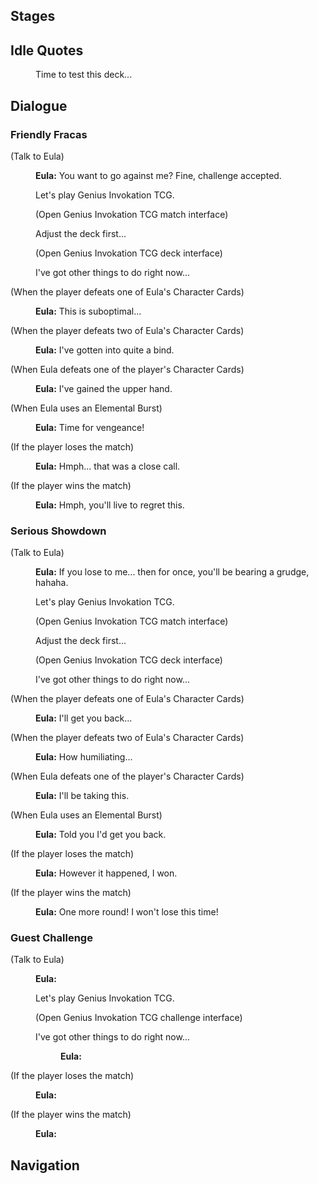 {{Genius Invokation TCG Character Stages Intro}}

==Stages==
{{Genius Invokation TCG Stages/Detailed|Eula}}

==Idle Quotes==
{{Dialogue start}}
:{{DIcon|Idle}} Time to test this deck...
{{Dialogue end}}

==Dialogue==
===Friendly Fracas===
{{Dialogue start}}
;(Talk to Eula)
:{{A|vo card eula invite easy 01.ogg}} '''Eula:''' You want to go against me? Fine, challenge accepted.
:{{DIcon}} Let's play Genius Invokation TCG.
:;(Open Genius Invokation TCG match interface)
:{{DIcon}} Adjust the deck first...
:;(Open Genius Invokation TCG deck interface)
:{{DIcon}} I've got other things to do right now...

;(When the player defeats one of Eula's Character Cards)
:{{A|vo card eula ingame easy 02.ogg}} '''Eula:''' This is suboptimal...

;(When the player defeats two of Eula's Character Cards)
:{{A|vo card eula ingame easy 03.ogg}} '''Eula:''' I've gotten into quite a bind.

;(When Eula defeats one of the player's Character Cards)
:{{A|vo card eula ingame easy 01.ogg}} '''Eula:''' I've gained the upper hand.

;(When Eula uses an Elemental Burst)
:{{A|vo card eula ingame easy 04.ogg}} '''Eula:''' Time for vengeance!

;(If the player loses the match)
:{{A|vo card eula invite easy 02.ogg}} '''Eula:''' Hmph... that was a close call.

;(If the player wins the match)
:{{A|vo card eula invite easy 03.ogg}} '''Eula:''' Hmph, you'll live to regret this.
{{Dialogue end}}

===Serious Showdown===
{{Dialogue start}}
;(Talk to Eula)
:{{A|vo card eula invite hard 01.ogg}} '''Eula:''' If you lose to me... then for once, you'll be bearing a grudge, hahaha.
:{{DIcon}} Let's play Genius Invokation TCG.
:;(Open Genius Invokation TCG match interface)
:{{DIcon}} Adjust the deck first...
:;(Open Genius Invokation TCG deck interface)
:{{DIcon}} I've got other things to do right now...

;(When the player defeats one of Eula's Character Cards)
:{{A|vo card eula ingame hard 02.ogg}} '''Eula:''' I'll get you back...

;(When the player defeats two of Eula's Character Cards)
:{{A|vo card eula ingame hard 03.ogg}} '''Eula:''' How humiliating...

;(When Eula defeats one of the player's Character Cards)
:{{A|vo card eula ingame hard 01.ogg}} '''Eula:''' I'll be taking this.

;(When Eula uses an Elemental Burst)
:{{A|vo card eula ingame hard 04.ogg}} '''Eula:''' Told you I'd get you back.

;(If the player loses the match)
:{{A|vo card eula invite hard 02.ogg}} '''Eula:''' However it happened, I won.

;(If the player wins the match)
:{{A|vo card eula invite hard 03.ogg}} '''Eula:''' One more round! I won't lose this time!
{{Dialogue end}}

===Guest Challenge===
{{Dialogue start}}
;(Talk to Eula)
:{{A|vo card eula freetalk 01.ogg}} '''Eula:''' {{tx}}
:{{DIcon}} Let's play Genius Invokation TCG.
:;(Open Genius Invokation TCG challenge interface)
:{{DIcon}} I've got other things to do right now...
::{{A|vo card eula leave 01.ogg}} '''Eula:''' {{tx}}

;(If the player loses the match)
:{{A|vo card eula endofgame win 01.ogg}} '''Eula:''' {{tx}}

;(If the player wins the match)
:{{A|vo card eula endofgame fail 01.ogg}} '''Eula:''' {{tx}}
{{Dialogue end}}

==Navigation==
{{Genius Invokation TCG Stages Navbox}}